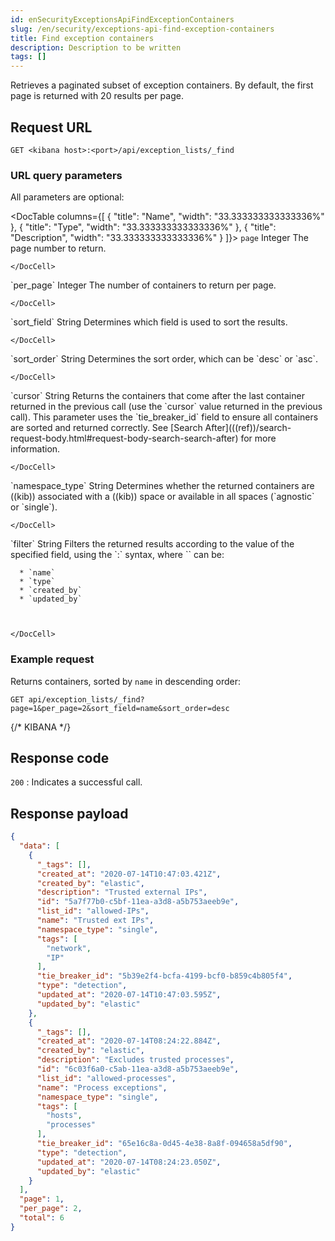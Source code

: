 ```yaml
---
id: enSecurityExceptionsApiFindExceptionContainers
slug: /en/security/exceptions-api-find-exception-containers
title: Find exception containers
description: Description to be written
tags: []
---
```


<div id="exceptions-api-find-exception-containers"></div>

Retrieves a paginated subset of exception containers. By default, the first
page is returned with 20 results per page.

## Request URL

`GET <kibana host>:<port>/api/exception_lists/_find`

### URL query parameters

All parameters are optional:

<DocTable columns={[
  {
    "title": "Name",
    "width": "33.333333333333336%"
  },
  {
    "title": "Type",
    "width": "33.333333333333336%"
  },
  {
    "title": "Description",
    "width": "33.333333333333336%"
  }
]}>
  <DocRow>
    <DocCell>`page`</DocCell>
    <DocCell>Integer</DocCell>
    <DocCell>
      The page number to return.
      
      
    </DocCell>
  </DocRow>
  <DocRow>
    <DocCell>`per_page`</DocCell>
    <DocCell>Integer</DocCell>
    <DocCell>
      The number of containers to return per page.
      
      
    </DocCell>
  </DocRow>
  <DocRow>
    <DocCell>`sort_field`</DocCell>
    <DocCell>String</DocCell>
    <DocCell>
      Determines which field is used to sort the results.
      
      
    </DocCell>
  </DocRow>
  <DocRow>
    <DocCell>`sort_order`</DocCell>
    <DocCell>String</DocCell>
    <DocCell>
      Determines the sort order, which can be `desc` or `asc`.
      
      
    </DocCell>
  </DocRow>
  <DocRow>
    <DocCell>`cursor`</DocCell>
    <DocCell>String</DocCell>
    <DocCell>
      Returns the containers that come after the last container
      returned in the previous call (use the `cursor` value returned in the previous
      call). This parameter uses the `tie_breaker_id` field to ensure all containers
      are sorted and returned correctly.
      See [Search After](((ref))/search-request-body.html#request-body-search-search-after) for more information.
      
      
    </DocCell>
  </DocRow>
  <DocRow>
    <DocCell>`namespace_type`</DocCell>
    <DocCell>String</DocCell>
    <DocCell>
      Determines whether the returned containers are ((kib))
      associated with a ((kib)) space or available in all spaces (`agnostic` or
      `single`).
      
      
    </DocCell>
  </DocRow>
  <DocRow>
    <DocCell>`filter`</DocCell>
    <DocCell>String</DocCell>
    <DocCell>
      Filters the returned results according to the value of the
      specified field, using the `<field name>:<field value>` syntax, where
      `<field name>` can be:
      
      * `name`
      * `type`
      * `created_by`
      * `updated_by`

      
      
    </DocCell>
  </DocRow>
</DocTable>

### Example request

Returns containers, sorted by `name` in descending order:

```console
GET api/exception_lists/_find?page=1&per_page=2&sort_field=name&sort_order=desc
```
{/* KIBANA */}

## Response code

`200` 
    : Indicates a successful call.

## Response payload

```json
{
  "data": [
    {
      "_tags": [],
      "created_at": "2020-07-14T10:47:03.421Z",
      "created_by": "elastic",
      "description": "Trusted external IPs",
      "id": "5a7f77b0-c5bf-11ea-a3d8-a5b753aeeb9e",
      "list_id": "allowed-IPs",
      "name": "Trusted ext IPs",
      "namespace_type": "single",
      "tags": [
        "network",
        "IP"
      ],
      "tie_breaker_id": "5b39e2f4-bcfa-4199-bcf0-b859c4b805f4",
      "type": "detection",
      "updated_at": "2020-07-14T10:47:03.595Z",
      "updated_by": "elastic"
    },
    {
      "_tags": [],
      "created_at": "2020-07-14T08:24:22.884Z",
      "created_by": "elastic",
      "description": "Excludes trusted processes",
      "id": "6c03f6a0-c5ab-11ea-a3d8-a5b753aeeb9e",
      "list_id": "allowed-processes",
      "name": "Process exceptions",
      "namespace_type": "single",
      "tags": [
        "hosts",
        "processes"
      ],
      "tie_breaker_id": "65e16c8a-0d45-4e38-8a8f-094658a5df90",
      "type": "detection",
      "updated_at": "2020-07-14T08:24:23.050Z",
      "updated_by": "elastic"
    }
  ],
  "page": 1,
  "per_page": 2,
  "total": 6
}
```
